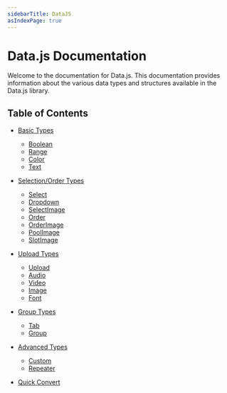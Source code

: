 ```yaml
---
sidebarTitle: DataJS
asIndexPage: true
---
```


# Data.js Documentation

Welcome to the documentation for Data.js. This documentation provides information about the various data types and structures available in the Data.js library.

## Table of Contents

- [Basic Types](basictypes.md)
  - [Boolean](booleandata.md)
  - [Range](rangedata.md)
  - [Color](colordata.md)
  - [Text](textdata.md)

- [Selection/Order Types](selectionordertypes.md)
  - [Select](selectdata.md)
  - [Dropdown](dropdowndata.md)
  - [SelectImage](selectimagedata.md)
  - [Order](orderdata.md)
  - [OrderImage](orderimagedata.md)
  - [PoolImage](poolimagedata.md)
  - [SlotImage](slotimagedata.md)

- [Upload Types](uploadtypes.md)
  - [Upload](uploaddata.md)
  - [Audio](audiodata.md)
  - [Video](videodata.md)
  - [Image](imagedata.md)
  - [Font](fontdata.md)

- [Group Types](grouptypes.md)
  - [Tab](tabdata.md)
  - [Group](groupdata.md)

- [Advanced Types](advancedtypes.md)
  - [Custom](customdata.md)
  - [Repeater](repeaterdata.md)

- [Quick Convert](quickconvert.md)
